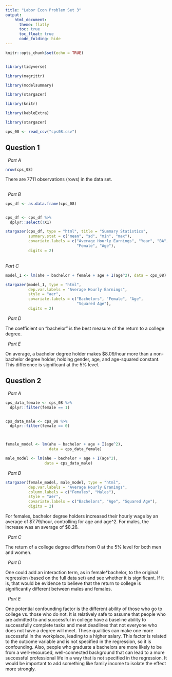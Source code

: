 ```yaml
---
title: "Labor Econ Problem Set 3"
output: 
    html_document:
      theme: flatly
      toc: true
      toc_float: true
      code_folding: hide
---
```


```r
knitr::opts_chunk$set(echo = TRUE)


library(tidyverse)

library(magrittr)

library(modelsummary)

library(stargazer)

library(knitr)

library(kableExtra)

library(stargazer)

cps_08 <- read_csv("cps08.csv")


```

## Question 1

  *Part A*

```r
nrow(cps_08)

```

There are 7711 observations (rows) in the data set.

## 

  *Part B*

```r
cps_df <- as.data.frame(cps_08)


cps_df <- cps_df %>% 
  dplyr::select(!X1)

stargazer(cps_df, type = "html", title = "Summary Statistics",
          summary.stat = c("mean", "sd", "min", "max"),
          covariate.labels = c("Average Hourly Earnings", "Year", "BA",
                               "Female", "Age"),
          digits = 2)


```

 \
*Part C*

```r

model_1 <- lm(ahe ~ bachelor + female + age + I(age^2), data = cps_08)

stargazer(model_1, type = "html", 
          dep.var.labels = "Average Hourly Earnings",
          style = "aer",
          covariate.labels = c("Bachelors", "Female", "Age", 
                               "Squared Age"),
          digits = 2)

```

  *Part D*

The coefficient on "bachelor" is the best measure of the return to a college degree.

  *Part E*

On average, a bachelor degree holder makes \$8.09/hour more than a non-bachelor degree holder, holding gender, age, and age-squared constant. This difference is significant at the 5% level.

## Question 2

  *Part A*

```r

cps_data_female <- cps_08 %>% 
  dplyr::filter(female == 1)


cps_data_male <- cps_08 %>% 
  dplyr::filter(female == 0)



female_model <- lm(ahe ~ bachelor + age + I(age^2), 
                   data = cps_data_female)

male_model <- lm(ahe ~ bachelor + age + I(age^2), 
                 data = cps_data_male)

```

  *Part B*

```r

stargazer(female_model, male_model, type = "html",
          dep.var.labels = "Average Hourly Eranings",
          column.labels = c("Females", "Males"),
          style = "aer",
          covariate.labels = c("Bachelors", "Age", "Squared Age"),
          digits = 2)


```

For females, bachelor degree holders increased their hourly wage by an average of \$7.79/hour, controlling for age and age\^2. For males, the increase was an average of \$8.26.

  *Part C*

The return of a college degree differs from 0 at the 5% level for both men and women.

  *Part D*

One could add an interaction term, as in female\*bachelor, to the original regression (based on the full data set) and see whether it is significant. If it is, that would be evidence to believe that the return to college is significantly different between males and females.

  *Part E*

One potential confounding factor is the different ability of those who go to college vs. those who do not. It is relatively safe to assume that people who are admitted to and successful in college have a baseline ability to successfully complete tasks and meet deadlines that not everyone who does not have a degree will meet. These qualities can make one more successful in the workplace, leading to a higher salary. This factor is related to the outcome variable and is not specified in the regression, so it is confounding. Also, people who graduate a bachelors are more likely to be from a well-resourced, well-connected background that can lead to a more successful professional life in a way that is not specified in the regression. It would be important to add something like family income to isolate the effect more strongly.
